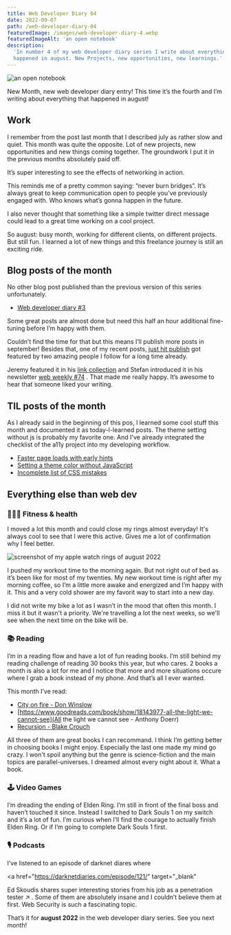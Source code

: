 ```yaml
---
title: Web Developer Diary 04
date: 2022-09-07
path: /web-developer-diary-04
featuredImage: /images/web-developer-diary-4.webp
featuredImageAlt: 'an open notebook'
description:
  'In number 4 of my web developer diary series I write about everything that
  happened in august. New Projects, new opportunities, new learnings.'
---
```


![an open notebook](/images/web-developer-diary-4.webp)

New Month, new web developer diary entry! This time it’s the fourth and I’m
writing about everything that happened in august!

## Work

I remember from the post last month that I described july as rather slow and
quiet. This month was quite the opposite. Lot of new projects, new opportunities
and new things coming together. The groundwork I put it in the previous months
absolutely paid off.

It’s super interesting to see the effects of networking in action.

This reminds me of a pretty common saying: “never burn bridges”. It’s always
great to keep communication open to people you’ve previously engaged with. Who
knows what’s gonna happen in the future.

I also never thought that something like a simple twitter direct message could
lead to a great time working on a cool project.

So august: busy month, working for different clients, on different projects. But
still fun. I learned a lot of new things and this freelance journey is still an
exciting ride.

## Blog posts of the month

No other blog post published than the previous version of this series
unfortunately.

- [Web developer diary #3](/blog/web-developer-diary-03/)

Some great posts are almost done but need this half an hour additional
fine-tuning before I’m happy with them.

Couldn’t find the time for that but this means I’ll publish more posts in
september! Besides that, one of my recent posts,
[just hit publish](/blog/just-hit-publish/) got featured by two amazing people I
follow for a long time already.

Jeremy featured it in his [link collection](https://adactio.com/links?start=20)
and Stefan introduced it in his newsletter
[web weekly #74](https://www.stefanjudis.com/blog/web-weekly-74/) . That made me
really happy. It’s awesome to hear that someone liked your writing.

## TIL posts of the month

As I already said in the beginning of this pos, I learned some cool stuff this
month and documented it as today-I-learned posts. The theme setting without js
is probably my favorite one. And I've already integrated the checklist of the
a11y project into my developing workflow.

- [Faster page loads with early hints](/today-i-learned/faster-page-loads-with-early-hints/)
- [Setting a theme color without JavaScript](/today-i-learned/setting-theme-without-javascript/)
- [Incomplete list of CSS mistakes](/today-i-learned/incomplete-list-of-css-mistakes/)

## Everything else than web dev

### 🏋🏻‍♀️ Fitness & health

I moved a lot this month and could close my rings almost everyday! It's always
cool to see that I were this active. Gives me a lot of confirmation why I feel
better.

![screenshot of my apple watch rings of august 2022](/images/apple-watch-rings-august-2022.webp)

I pushed my workout time to the morning again. But not right out of bed as it’s
been like for most of my twenties. My new workout time is right after my morning
coffee, so I’m a little more awake and energized and I’m happy with it. This and
a very cold shower are my favorit way to start into a new day.

I did not write my bike a lot as I wasn’t in the mood that often this month. I
miss it but it wasn't a priority. We're travelling a lot the next weeks, so
we'll see when the next time on the bike will be.

### 📚 Reading

I’m in a reading flow and have a lot of fun reading books. I’m still behind my
reading challenge of reading 30 books this year, but who cares. 2 books a month
is also a lot for me and I notice that more and more situations occure where I
grab a book instead of my phone. And that’s all I ever wanted.

This month I’ve read:

- [City on fire - Don Winslow](https://www.goodreads.com/book/show/57558287-city-on-fire)
- [https://www.goodreads.com/book/show/18143977-all-the-light-we-cannot-see](All
  the light we cannot see - Anthony Doerr)
- [Recursion - Blake Crouch](https://www.goodreads.com/book/show/42046112-recursion)

All three of them are great books I can recommand. I think I’m getting better in
choosing books I might enjoy. Especially the last one made my mind go crazy. I
won't spoil anything but the genre is science-fiction and the main topics are
parallel-universes. I dreamed almost every night about it. What a book.

### 🕹 Video Games

I’m dreading the ending of Elden Ring. I’m still in front of the final boss and
haven’t touched it since. Instead I switched to Dark Souls 1 on my switch and
it’s a lot of fun. I’m curious when I’ll find the courage to actually finish
Elden Ring. Or if I’m going to complete Dark Souls 1 first.

### 🎙 Podcasts

I’ve listened to an episode of darknet diares where

<a
  href="https://darknetdiaries.com/episode/121/"
  target="_blank"
>
  Ed Skoudis shares super interesting stories from his job as a penetration
  tester &#8599;
</a>
. Some of them are absolutely insane and I couldn’t believe them at first. Web Security
is such a fascinating topic.

That’s it for **august 2022** in the web developer diary series. See you next
month!
